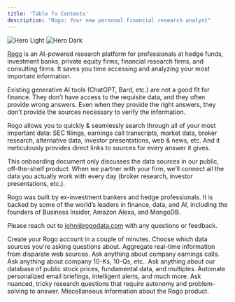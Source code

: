 ```yaml
---
title: 'Table fo Contents'
description: "Rogo: Your new personal financial research analyst"
---
```


<img
  className="block dark:hidden"
  src="/images/rogo-logo.svg"
  alt="Hero Light"
/>
<img
  className="hidden dark:block"
  src="/images/rogo-logo.svg"
  alt="Hero Dark"
/>

[Rogo](https://tryrogo.com/) is an AI-powered research platform for professionals at hedge funds, investment banks, private equity firms, financial research firms, and consulting firms. It saves you time accessing and analyzing your most important information.

Existing generative AI tools (ChatGPT, Bard, etc.) are not a good fit for finance. They don’t have access to the requisite data, and they often provide wrong answers. Even when they provide the right answers, they don’t provide the sources necessary to verify the information.

Rogo allows you to quickly & seamlessly search through all of your most important data: SEC filings, earnings call transcripts, market data, broker research, alternative data, investor presentations, web & news, etc. And it meticulously provides direct links to sources for every answer it gives. 

This onboarding document only discusses the data sources in our public, off-the-shelf product. When we partner with your firm, we’ll connect all the data you actually work with every day (broker research, investor presentations, etc.).

Rogo was built by ex-investment bankers and hedge professionals. It is backed by some of the world’s leaders in finance, data, and AI, including the founders of Business Insider, Amazon Alexa, and MongoDB.

Please reach out to [john@rogodata.com](mailto:john@rogodata.com) with any questions or feedback.

<CardGroup cols={2}>
  <Card
    title="Creating an Account"
    icon="palette"
    href="create-account"
  >
    Create your Rogo account in a couple of minutes.
  </Card>
  <Card
    title="Selecting a Data Source"
    icon="code"
    href="selecting-a-data-source"
  >
    Choose which data sources you're asking questions about.
  </Card>
  <Card
    title="Searching on Web"
    icon="screwdriver-wrench"
    href="searching-on-web"
  >
    Aggregate real-time information from disparate web sources.
  </Card>
  <Card
    title="Searching on Earnings Call Transcripts"
    icon="stars"
    href="searching-on-earnings-call-transcripts"
  >
    Ask anything about company earnings calls.
  </Card>
  <Card
    title="Searching on SEC Filings"
    icon="stars"
    href="searching-on-sec-filings"
  >
    Ask anything about company 10-Ks, 10-Qs, etc..
  </Card>
  <Card
    title="Searching on Financial Data"
    icon="stars"
    href="searching-on-financial-data"
  >
    Ask anything about our database of public stock prices, fundamental data, and multiples.
  </Card>
  <Card
    title="Automated Workflows"
    icon="stars"
    href="automated-workflows"
  >
    Automate personalized email briefings, intelligent alerts, and much more.
  </Card>
  <Card
    title="Deep Research"
    icon="stars"
    href="deep-research"
  >
    Ask nuanced, tricky research questions that require autonomy and problem-solving to answer.
  </Card>
  <Card
    title="FAQs"
    icon="stars"
    href="https://mintlify.com/showcase"
  >
    Miscellaneous information about the Rogo product.
  </Card>
</CardGroup>
